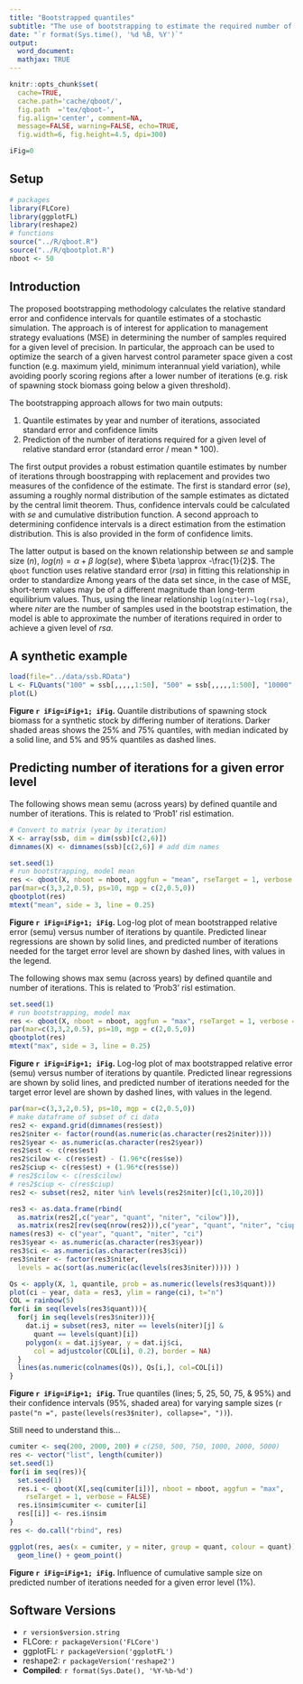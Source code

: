 ```yaml
---
title: "Bootstrapped quantiles"
subtitle: "The use of bootstrapping to estimate the required number of iterations for a given quantile precision when conducting MSE"
date: "`r format(Sys.time(), '%d %B, %Y')`"
output: 
  word_document:
  mathjax: TRUE
---
```


```r
knitr::opts_chunk$set(
  cache=TRUE,
  cache.path='cache/qboot/',
  fig.path  ='tex/qboot-',
  fig.align='center', comment=NA,
  message=FALSE, warning=FALSE, echo=TRUE,
  fig.width=6, fig.height=4.5, dpi=300)

iFig=0
```

## Setup
  
```r
# packages
library(FLCore)
library(ggplotFL)
library(reshape2)
# functions
source("../R/qboot.R")
source("../R/qbootplot.R")
nboot <- 50
```


## Introduction

The proposed bootstrapping methodology calculates the relative standard error and confidence intervals for quantile estimates of a stochastic simulation. The approach is of interest for application to management strategy evaluations (MSE) in determining the number of samples required for a given level of precision. In particular, the approach can be used to optimize the search of a given harvest control parameter space given a cost function (e.g. maximum yield, minimum interannual yield variation), while avoiding poorly scoring regions after a lower number of iterations (e.g. risk of spawning stock biomass going below a given threshold).

The bootstrapping approach allows for two main outputs: 

1. Quantile estimates by year and number of iterations, associated standard error and confidence limits
2. Prediction of the number of iterations required for a given level of relative standard error (standard error / mean * 100).

The first output provides a robust estimation quantile estimates by number of iterations through boostrapping with replacement and provides two measures of the confidence of the estimate. The first is standard error ($se$), assuming a roughly normal distribution of the sample estimates as dictated by the central limit theorem. Thus, confidence intervals could be calculated with $se$ and cumulative distribution function. A second approach to determining confidence intervals is a direct estimation from the estimation distribution. This is also provided in the form of confidence limits.

The latter output is based on the known relationship between *se* and sample size ($n$), $log(n)=\alpha + \beta~log(se)$, where $\beta \approx -\frac{1}{2}$. The `qboot` function uses relative standard error ($rsa$) in fitting this relationship in order to standardize Among years of the data set since, in the case of MSE, short-term values may be of a different magnitude than long-term equilibrium values. Thus, using the linear relationship `log(niter)~log(rsa)`, where *niter* are the number of samples used in the bootstrap estimation, the model is able to approximate the number of iterations required in order to achieve a given level of *rsa*.





## A synthetic example


```r
load(file="../data/ssb.RData")
L <- FLQuants("100" = ssb[,,,,,1:50], "500" = ssb[,,,,,1:500], "10000" = ssb)
plot(L)
```

**Figure `r iFig=iFig+1; iFig`.** Quantile distributions of spawning stock biomass for a synthetic stock by differing number of iterations. Darker shaded areas shows the 25\% and 75\% quantiles, with median indicated by a solid line, and 5\% and 95\% quantiles as dashed lines.


## Predicting number of iterations for a given error level

The following shows mean semu (across years) by defined quantile and number of iterations. This is related to 'Prob1' risl estimation.

```r
# Convert to matrix (year by iteration)
X <- array(ssb, dim = dim(ssb)[c(2,6)])
dimnames(X) <- dimnames(ssb)[c(2,6)] # add dim names

set.seed(1)
# run bootstrapping, model mean
res <- qboot(X, nboot = nboot, aggfun = "mean", rseTarget = 1, verbose = FALSE)
par(mar=c(3,3,2,0.5), ps=10, mgp = c(2,0.5,0))
qbootplot(res)
mtext("mean", side = 3, line = 0.25)
```

**Figure `r iFig=iFig+1; iFig`.** Log-log plot of mean bootstrapped relative error (semu) versus number of iterations by quantile. Predicted linear regressions are shown by solid lines, and predicted number of iterations needed for the target error level are shown by dashed lines, with values in the legend.

The following shows max semu (across years) by defined quantile and number of iterations. This is related to 'Prob3' risl estimation.

```r
set.seed(1)
# run bootstrapping, model max
res <- qboot(X, nboot = nboot, aggfun = "max", rseTarget = 1, verbose = FALSE)
par(mar=c(3,3,2,0.5), ps=10, mgp = c(2,0.5,0))
qbootplot(res)
mtext("max", side = 3, line = 0.25)
```

**Figure `r iFig=iFig+1; iFig`.** Log-log plot of max bootstrapped relative error (semu) versus number of iterations by quantile. Predicted linear regressions are shown by solid lines, and predicted number of iterations needed for the target error level are shown by dashed lines, with values in the legend.



```r
par(mar=c(3,3,2,0.5), ps=10, mgp = c(2,0.5,0))
# make dataframe of subset of ci data
res2 <- expand.grid(dimnames(res$est))
res2$niter <- factor(round(as.numeric(as.character(res2$niter))))
res2$year <- as.numeric(as.character(res2$year))
res2$est <- c(res$est)
res2$cilow <- c(res$est) - (1.96*c(res$se))
res2$ciup <- c(res$est) + (1.96*c(res$se))
# res2$cilow <- c(res$cilow)
# res2$ciup <- c(res$ciup)
res2 <- subset(res2, niter %in% levels(res2$niter)[c(1,10,20)])

res3 <- as.data.frame(rbind(
  as.matrix(res2[,c("year", "quant", "niter", "cilow")]),
  as.matrix(res2[rev(seq(nrow(res2))),c("year", "quant", "niter", "ciup")])))
names(res3) <- c("year", "quant", "niter", "ci")
res3$year <- as.numeric(as.character(res3$year))
res3$ci <- as.numeric(as.character(res3$ci))
res3$niter <- factor(res3$niter, 
  levels = ac(sort(as.numeric(ac(levels(res3$niter))))) )

Qs <- apply(X, 1, quantile, prob = as.numeric(levels(res3$quant)))
plot(ci ~ year, data = res3, ylim = range(ci), t="n")
COL = rainbow(5)
for(i in seq(levels(res3$quant))){
  for(j in seq(levels(res3$niter))){
    dat.ij = subset(res3, niter == levels(niter)[j] & 
      quant == levels(quant)[i])
    polygon(x = dat.ij$year, y = dat.ij$ci, 
      col = adjustcolor(COL[i], 0.2), border = NA)
  }
  lines(as.numeric(colnames(Qs)), Qs[i,], col=COL[i])
}

```

**Figure `r iFig=iFig+1; iFig`.** True quantiles (lines; 5, 25, 50, 75, & 95\%) and their confidence intervals (95\%, shaded area) for varying sample sizes (`r paste("n =", paste(levels(res3$niter), collapse=", "))`).



Still need to understand this...

```r
cumiter <- seq(200, 2000, 200) # c(250, 500, 750, 1000, 2000, 5000)
res <- vector("list", length(cumiter))
set.seed(1)
for(i in seq(res)){
  set.seed(1)
  res.i <- qboot(X[,seq(cumiter[i])], nboot = nboot, aggfun = "max", 
    rseTarget = 1, verbose = FALSE)
  res.i$nsim$cumiter <- cumiter[i]
  res[[i]] <- res.i$nsim
}
res <- do.call("rbind", res)

ggplot(res, aes(x = cumiter, y = niter, group = quant, colour = quant)) + 
  geom_line() + geom_point()
```

**Figure `r iFig=iFig+1; iFig`.** Influence of cumulative sample size on predicted number of iterations needed for a given error level (1\%).





## Software Versions

* `r version$version.string`
* FLCore: `r packageVersion('FLCore')`
* ggplotFL: `r packageVersion('ggplotFL')`
* reshape2: `r packageVersion('reshape2')`
* **Compiled**: `r format(Sys.Date(), '%Y-%b-%d')`



